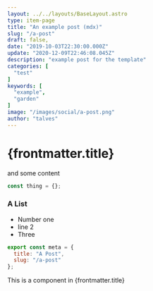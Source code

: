 ```yaml
---
layout: ../../layouts/BaseLayout.astro
type: item-page
title: "An example post (mdx)"
slug: "/a-post"
draft: false,
date: "2019-10-03T22:30:00.000Z"
update: "2020-12-09T22:46:08.045Z"
description: "example post for the template"
categories: [
  "test"
]
keywords: [
  "example",
  "garden"
]
image: "/images/social/a-post.png"
author: "talves"
---
```


# {frontmatter.title}

and some content

```js
const thing = {};
```

### A List

- Number one
- line 2
- Three 

```js
export const meta = {
  title: "A Post",
  slug: "/a-post"
};
```

<Box as="h4" class="heading text-2xl">This is a component in {frontmatter.title}</Box>